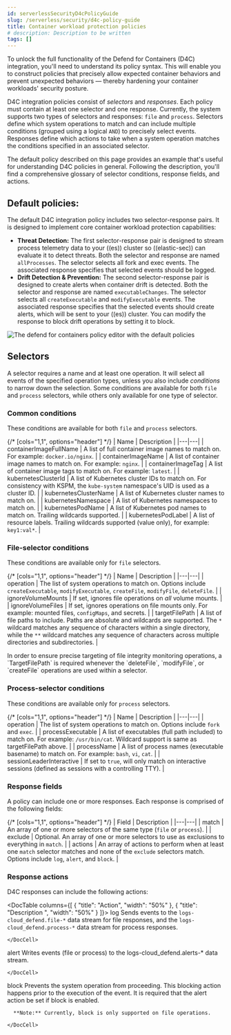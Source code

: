 ```yaml
---
id: serverlessSecurityD4cPolicyGuide
slug: /serverless/security/d4c-policy-guide
title: Container workload protection policies
# description: Description to be written
tags: []
---
```


<div id="d4c-policy-guide"></div>

To unlock the full functionality of the Defend for Containers (D4C) integration, you'll need to understand its policy syntax. This will enable you to construct policies that precisely allow expected container behaviors and prevent unexpected behaviors — thereby hardening your container workloads' security posture.

D4C integration policies consist of _selectors_ and _responses_. Each policy must contain at least one selector and one response. Currently, the system supports two types of selectors and responses: `file` and `process`.
Selectors define which system operations to match and can include multiple conditions (grouped using a logical `AND`) to precisely select events. Responses define which actions to take when a system operation matches the conditions specified in an associated selector.

The default policy described on this page provides an example that's useful for understanding D4C policies in general. Following the description, you'll find a comprehensive glossary of selector conditions, response fields, and actions.

<div id="d4c-default-policies"></div>

## Default policies:
The default D4C integration policy includes two selector-response pairs. It is designed to implement core container workload protection capabilities:

- **Threat Detection:** The first selector-response pair is designed to stream process telemetry data to your ((es)) cluster so ((elastic-sec)) can evaluate it to detect threats. Both the selector and response are named `allProcesses`. The selector selects all fork and exec events. The associated response specifies that selected events should be logged.
- **Drift Detection & Prevention:** The second selector-response pair is designed to create alerts when container drift is detected. Both the selector and response are named `executableChanges`. The selector selects all `createExecutable` and `modifyExecutable` events. The associated response specifies that the selected events should create alerts, which will be sent to your ((es)) cluster. You can modify the response to block drift operations by setting it to block.

![The defend for containers policy editor with the default policies](../images/d4c-policy-guide/-cloud-native-security-d4c-policy-editor.png)

<div id="d4c-selectors-glossary"></div>

## Selectors
A selector requires a name and at least one operation. It will select all events of the specified operation types, unless you also include _conditions_ to narrow down the selection. Some conditions are available for both `file` and `process` selectors, while others only available for one type of selector.

### Common conditions
These conditions are available for both `file` and `process` selectors.

{/* [cols="1,1", options="header"] */}
| Name | Description  |
|---|---|
| containerImageFullName | A list of full container image names to match on. For example: `docker.io/nginx`. |
| containerImageName | A list of container image names to match on. For example: `nginx`. |
| containerImageTag | A list of container image tags to match on. For example: `latest`. |
| kubernetesClusterId | A list of Kubernetes cluster IDs to match on. For consistency with KSPM, the `kube-system` namespace's UID is used as a cluster ID. |
| kubernetesClusterName | A list of Kubernetes cluster names to match on. |
| kubernetesNamespace | A list of Kubernetes namespaces to match on. |
| kubernetesPodName | A list of Kubernetes pod names to match on. Trailing wildcards supported. |
| kubernetesPodLabel | A list of resource labels. Trailing wildcards supported (value only), for example: `key1:val*`. |

### File-selector conditions
These conditions are available only for `file` selectors.

{/* [cols="1,1", options="header"] */}
| Name | Description  |
|---|---|
| operation | The list of system operations to match on. Options include `createExecutable`, `modifyExecutable`, `createFile`, `modifyFile`, `deleteFile`. |
| ignoreVolumeMounts | If set, ignores file operations on _all_ volume mounts. |
| ignoreVolumeFiles | If set, ignores operations on file mounts only. For example: mounted files, `configMaps`, and secrets. |
| targetFilePath | A list of file paths to include. Paths are absolute and wildcards are supported. The `*` wildcard matches any sequence of characters within a single directory, while the `**` wildcard matches any sequence of characters across multiple directories and subdirectories. |

<DocCallOut title="Note">
In order to ensure precise targeting of file integrity monitoring operations, a `TargetFilePath` is required whenever the `deleteFile`, `modifyFile`, or `createFile` operations are used within a selector.
</DocCallOut>

### Process-selector conditions
These conditions are available only for `process` selectors.

{/* [cols="1,1", options="header"] */}
| Name | Description  |
|---|---|
| operation | The list of system operations to match on. Options include `fork` and `exec`. |
| processExecutable | A list of executables (full path included) to match on. For example: `/usr/bin/cat`. Wildcard support is same as targetFilePath above. |
| processName | A list of process names (executable basename) to match on. For example: `bash`, `vi`, `cat`. |
| sessionLeaderInteractive | If set to `true`, will only match on interactive sessions (defined as sessions with a controlling TTY). |

### Response fields
A policy can include one or more responses. Each response is comprised of the following fields:

{/* [cols="1,1", options="header"] */}
| Field | Description  |
|---|---|
| match | An array of one or more selectors of the same type (`file` or `process`). |
| exclude | Optional. An array of one or more selectors to use as exclusions to everything in `match`. |
| actions | An array of actions to perform when at least one `match` selector matches and none of the `exclude` selectors match. Options include `log`, `alert`, and `block`. |

### Response actions
D4C responses can include the following actions:

<DocTable columns={[
  {
    "title": "Action",
    "width": "50%"
  },
  {
    "title": "Description ",
    "width": "50%"
  }
]}>
  <DocRow>
    <DocCell>log</DocCell>
    <DocCell>
      Sends events to the `logs-cloud_defend.file-*` data stream for file responses, and the `logs-cloud_defend.process-*` data stream for process responses.
      
    </DocCell>
  </DocRow>
  <DocRow>
    <DocCell>alert</DocCell>
    <DocCell>
      Writes events (file or process) to the logs-cloud_defend.alerts-* data stream.
      
    </DocCell>
  </DocRow>
  <DocRow>
    <DocCell>block</DocCell>
    <DocCell>
      Prevents the system operation from proceeding. This blocking action happens prior to the execution of the event. It is required that the alert action be set if block is enabled.
      
      **Note:** Currently, block is only supported on file operations.
      
    </DocCell>
  </DocRow>
</DocTable>
